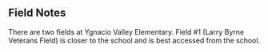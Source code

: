 ## Field Notes

There are two fields at Ygnacio Valley Elementary. Field #1 (Larry Byrne Veterans Field) is closer to the school and is best accessed from the school.
